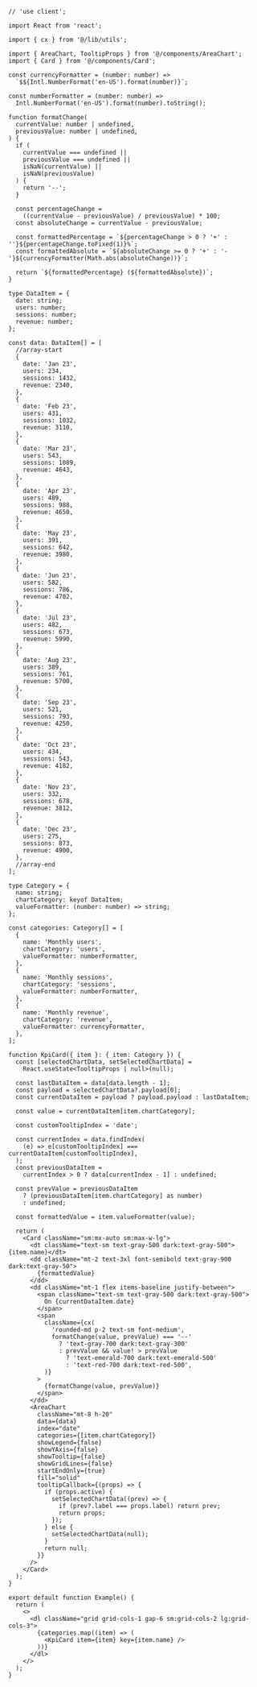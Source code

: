 ````tsx
// 'use client';

import React from 'react';

import { cx } from '@/lib/utils';

import { AreaChart, TooltipProps } from '@/components/AreaChart';
import { Card } from '@/components/Card';

const currencyFormatter = (number: number) =>
  `$${Intl.NumberFormat('en-US').format(number)}`;

const numberFormatter = (number: number) =>
  Intl.NumberFormat('en-US').format(number).toString();

function formatChange(
  currentValue: number | undefined,
  previousValue: number | undefined,
) {
  if (
    currentValue === undefined ||
    previousValue === undefined ||
    isNaN(currentValue) ||
    isNaN(previousValue)
  ) {
    return '--';
  }

  const percentageChange =
    ((currentValue - previousValue) / previousValue) * 100;
  const absoluteChange = currentValue - previousValue;

  const formattedPercentage = `${percentageChange > 0 ? '+' : ''}${percentageChange.toFixed(1)}%`;
  const formattedAbsolute = `${absoluteChange >= 0 ? '+' : '-'}${currencyFormatter(Math.abs(absoluteChange))}`;

  return `${formattedPercentage} (${formattedAbsolute})`;
}

type DataItem = {
  date: string;
  users: number;
  sessions: number;
  revenue: number;
};

const data: DataItem[] = [
  //array-start
  {
    date: 'Jan 23',
    users: 234,
    sessions: 1432,
    revenue: 2340,
  },
  {
    date: 'Feb 23',
    users: 431,
    sessions: 1032,
    revenue: 3110,
  },
  {
    date: 'Mar 23',
    users: 543,
    sessions: 1089,
    revenue: 4643,
  },
  {
    date: 'Apr 23',
    users: 489,
    sessions: 988,
    revenue: 4650,
  },
  {
    date: 'May 23',
    users: 391,
    sessions: 642,
    revenue: 3980,
  },
  {
    date: 'Jun 23',
    users: 582,
    sessions: 786,
    revenue: 4702,
  },
  {
    date: 'Jul 23',
    users: 482,
    sessions: 673,
    revenue: 5990,
  },
  {
    date: 'Aug 23',
    users: 389,
    sessions: 761,
    revenue: 5700,
  },
  {
    date: 'Sep 23',
    users: 521,
    sessions: 793,
    revenue: 4250,
  },
  {
    date: 'Oct 23',
    users: 434,
    sessions: 543,
    revenue: 4182,
  },
  {
    date: 'Nov 23',
    users: 332,
    sessions: 678,
    revenue: 3812,
  },
  {
    date: 'Dec 23',
    users: 275,
    sessions: 873,
    revenue: 4900,
  },
  //array-end
];

type Category = {
  name: string;
  chartCategory: keyof DataItem;
  valueFormatter: (number: number) => string;
};

const categories: Category[] = [
  {
    name: 'Monthly users',
    chartCategory: 'users',
    valueFormatter: numberFormatter,
  },
  {
    name: 'Monthly sessions',
    chartCategory: 'sessions',
    valueFormatter: numberFormatter,
  },
  {
    name: 'Monthly revenue',
    chartCategory: 'revenue',
    valueFormatter: currencyFormatter,
  },
];

function KpiCard({ item }: { item: Category }) {
  const [selectedChartData, setSelectedChartData] =
    React.useState<TooltipProps | null>(null);

  const lastDataItem = data[data.length - 1];
  const payload = selectedChartData?.payload[0];
  const currentDataItem = payload ? payload.payload : lastDataItem;

  const value = currentDataItem[item.chartCategory];

  const customTooltipIndex = 'date';

  const currentIndex = data.findIndex(
    (e) => e[customTooltipIndex] === currentDataItem[customTooltipIndex],
  );
  const previousDataItem =
    currentIndex > 0 ? data[currentIndex - 1] : undefined;

  const prevValue = previousDataItem
    ? (previousDataItem[item.chartCategory] as number)
    : undefined;

  const formattedValue = item.valueFormatter(value);

  return (
    <Card className="sm:mx-auto sm:max-w-lg">
      <dt className="text-sm text-gray-500 dark:text-gray-500">{item.name}</dt>
      <dd className="mt-2 text-3xl font-semibold text-gray-900 dark:text-gray-50">
        {formattedValue}
      </dd>
      <dd className="mt-1 flex items-baseline justify-between">
        <span className="text-sm text-gray-500 dark:text-gray-500">
          On {currentDataItem.date}
        </span>
        <span
          className={cx(
            'rounded-md p-2 text-sm font-medium',
            formatChange(value, prevValue) === '--'
              ? 'text-gray-700 dark:text-gray-300'
              : prevValue && value! > prevValue
                ? 'text-emerald-700 dark:text-emerald-500'
                : 'text-red-700 dark:text-red-500',
          )}
        >
          {formatChange(value, prevValue)}
        </span>
      </dd>
      <AreaChart
        className="mt-8 h-20"
        data={data}
        index="date"
        categories={[item.chartCategory]}
        showLegend={false}
        showYAxis={false}
        showTooltip={false}
        showGridLines={false}
        startEndOnly={true}
        fill="solid"
        tooltipCallback={(props) => {
          if (props.active) {
            setSelectedChartData((prev) => {
              if (prev?.label === props.label) return prev;
              return props;
            });
          } else {
            setSelectedChartData(null);
          }
          return null;
        }}
      />
    </Card>
  );
}

export default function Example() {
  return (
    <>
      <dl className="grid grid-cols-1 gap-6 sm:grid-cols-2 lg:grid-cols-3">
        {categories.map((item) => (
          <KpiCard item={item} key={item.name} />
        ))}
      </dl>
    </>
  );
}

````